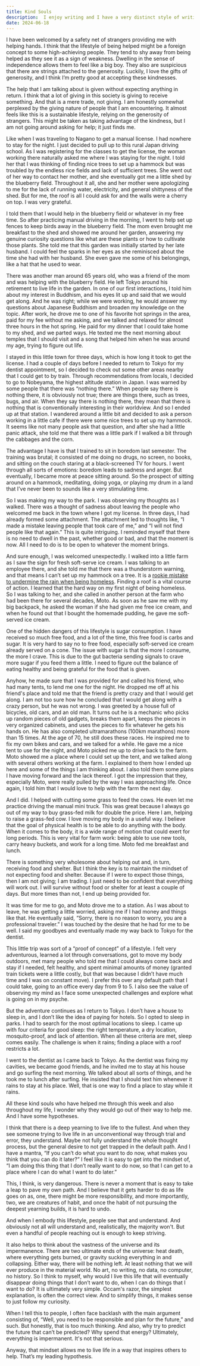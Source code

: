 ```yaml
---
title: Kind Souls
description:  I enjoy writing and I have a very distinct style of writing that my good friends describe as cringe.
date: 2024-06-18
---
```


I have been welcomed by a safety net of strangers providing me with helping hands. I think that the lifestyle of being helped might be a foreign concept to some high-achieving people. They tend to shy away from being helped as they see it as a sign of weakness. Dwelling in the sense of independence allows them to feel like a big boy. They also are suspicious that there are strings attached to the generosity. Luckily, I love the gifts of generosity, and I think I’m pretty good at accepting these kindnesses. 

The help that I am talking about is given without expecting anything in return. I think that a lot of giving in this society is giving to receive something. And that is a mere trade, not giving. I am honestly somewhat perplexed by the giving nature of people that I am encountering. It almost feels like this is a sustainable lifestyle, relying on the generosity of strangers. This might be taken as taking advantage of the kindness, but I am not going around asking for help; it just finds me.

Like when I was traveling to Nagano to get a manual license. I had nowhere to stay for the night. I just decided to pull up to this rural Japan driving school. As I was registering for the classes to get the license, the woman working there naturally asked me where I was staying for the night. I told her that I was thinking of finding nice trees to set up a hammock but was troubled by the endless rice fields and lack of sufficient trees. She went out of her way to contact her mother, and she eventually got me a little shed by the blueberry field. Throughout it all, she and her mother were apologizing to me for the lack of running water, electricity, and general shittyness of the shed. But for me, the roof is all I could ask for and the walls were a cherry on top. I was very grateful.

I told them that I would help in the blueberry field or whatever in my free time. So after practicing manual driving in the morning, I went to help set up fences to keep birds away in the blueberry field. The mom even brought me breakfast to the shed and showed me around her garden, answering my genuine curiosity questions like what are these plants or how to cultivate those plants. She told me that this garden was initially started by her late husband. I could feel the sparks in her eyes as she reminisced about the time she had with her husband. She even gave me some of his belongings, like a hat that he used to wear.

There was another man around 65 years old, who was a friend of the mom and was helping with the blueberry field. He left Tokyo around his retirement to live life in the garden. In one of our first interactions, I told him about my interest in Buddhism, and his eyes lit up and said that we would get along. And he was right; while we were working, he would answer my questions about Japanese Buddhism and broaden my knowledge on the topic. After work, he drove me to one of his favorite hot springs in the area, paid for my fee without me asking, and we talked and relaxed for almost three hours in the hot spring. He paid for my dinner that I could take home to my shed, and we parted ways. He texted me the next morning about temples that I should visit and a song that helped him when he was around my age, trying to figure out life.

I stayed in this little town for three days, which is how long it took to get the license. I had a couple of days before I needed to return to Tokyo for my dentist appointment, so I decided to check out some other areas nearby that I could get to by train. Through recommendations from locals, I decided to go to Nobeyama, the highest altitude station in Japan. I was warned by some people that there was “nothing there.” When people say there is nothing there, it is obviously not true; there are things there, such as trees, bugs, and air. When they say there is nothing there, they mean that there is nothing that is conventionally interesting in their worldview. And so I ended up at that station. I wandered around a little bit and decided to ask a person working in a little cafe if there were some nice trees to set up my hammock. It seems like not many people ask that question, and after she had a little panic attack, she told me that there was a little park if I walked a bit through the cabbages and the corn.

The advantage I have is that I trained to sit in boredom last semester. The training was brutal; it consisted of me doing no drugs, no screen, no books, and sitting on the couch staring at a black-screened TV for hours. I went through all sorts of emotions: boredom leads to sadness and anger. But eventually, I became more at peace sitting around. So the prospect of sitting around on a hammock, meditating, doing yoga, or playing my drum in a land that I’ve never been to sounds like a very stimulating time.

So I was making my way to the park. I was observing my thoughts as I walked. There was a thought of sadness about leaving the people who welcomed me back in the town where I got my license. In three days, I had already formed some attachment. The attachment led to thoughts like, “I made a mistake leaving people that took care of me,” and “I will not find people like that again.” This is quite intriguing. I reminded myself that there is no need to dwell in the past, whether good or bad, and that the moment is now. All I need to do is to be open to whatever the moment brings.

And sure enough, I was welcomed unexpectedly. I walked into a little farm as I saw the sign for fresh soft-serve ice cream. I was talking to an employee there, and she told me that there was a thunderstorm warning, and that means I can’t set up my hammock on a tree. It is a [rookie mistake to undermine the rain when being homeless](https://www.mahiro.life/words/first-night-of-homeless). Finding a roof is a vital course of action. I learned that the hard way on my first night of being homeless. So I was talking to her, and she called in another person at the farm who had been there for several decades, Moto. As soon as he saw me with my big backpack, he asked the woman if she had given me free ice cream, and when he found out that I bought the homemade pudding, he gave me soft-served ice cream.

One of the hidden dangers of this lifestyle is sugar consumption. I have received so much free food, and a lot of the time, this free food is carbs and sugar. It is very hard to say no to free food, especially soft-served ice cream already served on a cone. The issue with sugar is that the more I consume, the more I crave. This is due to the gut bacteria sending signals to crave more sugar if you feed them a little. I need to figure out the balance of eating healthy and being grateful for the food that is given.

Anyhow, he made sure that I was provided for and called his friend, who had many tents, to lend me one for the night. He dropped me off at his friend's place and told me that the friend is pretty crazy and that I would get along. I am not too sure how he concluded that I would get along with a crazy person, but he was not wrong. I was greeted by a house full of bicycles, old cars, and an old man. It turns out he is a mechanic who picks up random pieces of old gadgets, breaks them apart, keeps the pieces in very organized cabinets, and uses the pieces to fix whatever he gets his hands on. He has also completed ultramarathons (100km marathons) more than 15 times. At the age of 70, he still does these races. He inspired me to fix my own bikes and cars, and we talked for a while. He gave me a nice tent to use for the night, and Moto picked me up to drive back to the farm. Moto showed me a place where I could set up the tent, and we talked along with several others working at the farm. I explained to them how I ended up here and some of the things I am thinking about. I also told them some plans I have moving forward and the lack thereof. I got the impression that they, especially Moto, were really pulled by the way I was approaching life. Once again, I told him that I would love to help with the farm the next day.

And I did. I helped with cutting some grass to feed the cows. He even let me practice driving the manual mini truck. This was great because I always go out of my way to buy grass-fed milk for double the price. Here I am, helping to raise a grass-fed cow. I love moving my body in a useful way. I believe that the goal of physical health is to be able to do anything with the body. When it comes to the body, it is a wide range of motion that could exert for long periods. This is very vital for farm work: being able to use new tools, carry heavy buckets, and work for a long time. Moto fed me breakfast and lunch.

There is something very wholesome about helping out and, in turn, receiving food and shelter. But I think the key is to maintain the mindset of not expecting food and shelter. Because if I were to expect those things, then I am not giving; I am trading. I just need to be confident that everything will work out. I will survive without food or shelter for at least a couple of days. But more times than not, I end up being provided for.

It was time for me to go, and Moto drove me to a station. As I was about to leave, he was getting a little worried, asking me if I had money and things like that. He eventually said, “Sorry, there is no reason to worry, you are a professional traveler.” I was touched by the desire that he had for me to be well. I said my goodbyes and eventually made my way back to Tokyo for the dentist.

This little trip was sort of a “proof of concept” of a lifestyle. I felt very adventurous, learned a lot through conversations, got to move my body outdoors, met many people who told me that I could always come back and stay if I needed, felt healthy, and spent minimal amounts of money (granted train tickets were a little costly, but that was because I didn’t have much time and I was on constant move). I prefer this over any default path that I could take, going to an office every day from 9 to 5. I also see the value of observing my mind as I face some unexpected challenges and explore what is going on in my psyche.

But the adventure continues as I return to Tokyo. I don’t have a house to sleep in, and I don’t like the idea of paying for hotels. So I opted to sleep in parks. I had to search for the most optimal locations to sleep. I came up with four criteria for good sleep: the right temperature, a dry location, mosquito-proof, and lack of attention. When all these criteria are met, sleep comes easily. The challenge is when it rains; finding a place with a roof restricts a lot.

I went to the dentist as I came back to Tokyo. As the dentist was fixing my cavities, we became good friends, and he invited me to stay at his house and go surfing the next morning. We talked about all sorts of things, and he took me to lunch after surfing. He insisted that I should text him whenever it rains to stay at his place. Well, that is one way to find a place to stay while it rains.

All these kind souls who have helped me through this week and also throughout my life, I wonder why they would go out of their way to help me. And I have some hypotheses.

I think that there is a deep yearning to live life to the fullest. And when they see someone trying to live life in an unconventional way through trial and error, they understand. Maybe not fully understand the whole thought process, but the general desire to not get trapped in the default path. And I have a mantra, “If you can’t do what you want to do now, what makes you think that you can do it later?” I feel like it is easy to get into the mindset of, “I am doing this thing that I don’t really want to do now, so that I can get to a place where I can do what I want to do later.” 

This, I think, is very dangerous. There is never a moment that is easy to take a leap to pave my own path. And I believe that it gets harder to do as life goes on as, one, there might be more responsibility, and more importantly, two, we are creatures of habit, and once the habit of not pursuing the deepest yearning builds, it is hard to undo.

And when I embody this lifestyle, people see that and understand. And obviously not all will understand and, realistically, the majority won't. But even a handful of people reaching out is enough to keep striving.

It also helps to think about the vastness of the universe and its impermanence. There are two ultimate ends of the universe: heat death, where everything gets burned, or gravity sucking everything in and collapsing. Either way, there will be nothing left. At least nothing that we will ever produce in the material world. No art, no writing, no data, no computer, no history. So I think to myself, why would I live this life that will eventually disappear doing things that I don’t want to do, when I can do things that I want to do? It is ultimately very simple. Occam's razor, the simplest explanation, is often the correct view. And to simplify things, it makes sense to just follow my curiosity.

When I tell this to people, I often face backlash with the main argument consisting of, “Well, you need to be responsible and plan for the future,” and such. But honestly, that is too much thinking. And also, why try to predict the future that can’t be predicted? Why spend that energy? Ultimately, everything is impermanent. It's not that serious.

Anyway, that mindset allows me to live life in a way that inspires others to help. That’s my leading hypothesis. 

